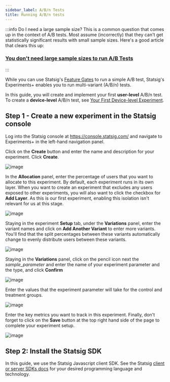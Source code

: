 ```yaml
---
sidebar_label: A/B/n Tests
title: Running A/B/n tests
---
```




:::info Do I need a large sample size?
This is a common question that comes up in the context of A/B tests. Most assume (incorrectly) that they can't get statistically significant results with small sample sizes. Here's a good article that clears this up:

### [You don't need large sample sizes to run A/B Tests](https://blog.statsig.com/you-dont-need-large-sample-sizes-to-run-a-b-tests-6044823e9992)

:::

While you can use Statsig's [Feature Gates](https://docs.statsig.com/guides/first-experiment) to run a simple A/B test, Statsig's Experiments+ enables you to run multi-variant (A/B/n) tests.

In this guide, you will create and implement your first **user-level** A/B/n test. To create a **device-level** A/B/n test, see [Your First Device-level Experiment](https://docs.statsig.com/guides/first-device-level-experiment).

## Step 1 - Create a new experiment in the Statsig console

Log into the Statsig console at https://console.statsig.com/ and navigate to Experiments+ in the left-hand navigation panel. 

Click on the **Create** button and enter the name and description for your experiment. Click **Create**.

![image](https://user-images.githubusercontent.com/1315028/138970611-1e46fe5a-6119-4be3-8cc1-0b296477d6c8.png)

In the **Allocation** panel, enter the percentage of users that you want to allocate to this experiment. By default, each experiment runs in its own layer. When you want to create an experiment that excludes any users exposed to other experiments, you will also want to click the checkbox for **Add Layer**. As this is our first experiment, enabling this isolation isn't relevant for us at this stage.

![image](https://user-images.githubusercontent.com/1315028/138972419-b7c42f97-29ec-407e-851f-3301130a21c5.png)

Staying in the experiment **Setup** tab, under the **Variations** panel, enter the variant names and click on **Add Another Variant** to enter more variants. You'll find that the split percentages between these variants automatically change to evenly distribute users between these variants.

![image](https://user-images.githubusercontent.com/1315028/139104398-bf46b591-e3e7-4c6a-bde1-508898229660.png)

Staying in the **Variations** panel, click on the pencil icon next the _sample_parameter_ and enter the name of your experiment parameter and the type, and click **Confirm**

![image](https://user-images.githubusercontent.com/1315028/138972604-3bb43962-6991-4eac-9fba-a9ab165ea1d2.png)

Enter the values that the experiment parameter will take for the control and treatment groups.

![image](https://user-images.githubusercontent.com/1315028/138973003-66f3879c-14f2-44f2-9a3a-ee2be0b18162.png)

Enter the key metrics you want to track in this experiment. Finally, don't forget to click on the **Save** button at the top right hand side of the page to complete your experiment setup.

![image](https://user-images.githubusercontent.com/1315028/138973362-69b53d48-745a-462f-a275-b0a3720d4d90.png)

## Step 2: Install the Statsig SDK 

In this guide, we use the Statsig Javascript client SDK. See the Statsig [client or server SDKs docs](https://docs.statsig.com/#sdks) for your desired programming language and technology. 

<Template sdkType="js" github="https://github.com/statsig-io/js-client" install={} />


## Step 3: Initialize the SDK

After you install the SDK, you must initialize the SDK using an active **Client API Key** from the **API Keys** tab under **[Settings](https://console.statsig.com/settings)** in the Statsig console.

In addition to the Client API key, you must also pass in a `Statsig User ID` to ensure users can be assigned and tracked for different variants of the experiment.

<Template sdkType="js" github="https://github.com/statsig-io/js-client" initialize={} />

## Step 4: Check the new experiment in your application

Get your experiment's configuration parameters to enable the user to see the experience you want to create with each variant. In this case, we fetch the value of the shape parameter that we had created earlier.
 
<Template sdkType="js" github="https://github.com/statsig-io/js-client" getExperiment={} />

Now when a user renders this page in their client application, you will automatically start to see a live log stream in the Statsig console when you navigate to your experiment and select the **Diagnostics** tab. 

![image](https://user-images.githubusercontent.com/1315028/139113152-7d19afa1-733f-4ee4-b788-3d39cecedae1.png)

## Step 5: Log an event

After you have set up the experiment, you may want to track downstream events to measure how your users are responding to different variants of the experiment. To do this, you can call the `LogEvent` API with the key measure that you may want to aggregate as well as other metadata that you may use as additional dimensions to breakdown the aggregate results.

<Template sdkType="js" github="https://github.com/statsig-io/js-client" logEvent={}/>

## Step 6: Review experiment results

As experiment progresses, you will see how many experiment checks have been performed on a daily basis in the **Diagnostics** tab.

![image](https://user-images.githubusercontent.com/1315028/139113282-e48d8ede-4f51-4a04-ab34-49ea6978040c.png)

You will also start to see the cumulative exposures as well as the allocation share of each variant over time in the **Diagnostics** tab..

![image](https://user-images.githubusercontent.com/1315028/139113413-87c9a812-679e-4bb5-af43-52a71a35280b.png)

You will also start to see the key results of how each variant is performing with respect to the control in the **Results** tab. You can also review results to compare one variant against another variant.

![image](https://user-images.githubusercontent.com/1315028/139113712-cd0d01c2-39eb-4243-b5c4-927e6c1a0051.png)

In the **Metric Lifts** panel, you will also see whether any of the metric shifts are statistically significant.

![image](https://user-images.githubusercontent.com/1315028/139113941-adbe0412-035a-4b57-b4df-115ade3b55d3.png)

At this point, you're ready to make a decision about whether to ship a given variant. Alternatively, you can choose to ramp up the experiment to a larger user base by increasing the allocation in the **Setup** tab. This can help you get more data and build more confidence before you decide.  


